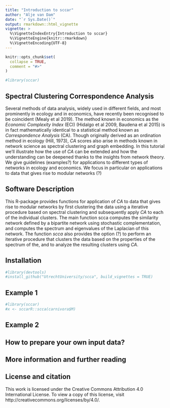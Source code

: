 ```yaml
---
title: "Introduction to sccar"
author: "Alje van Dam"
date: "`r Sys.Date()`"
output: rmarkdown::html_vignette
vignette: >
  %\VignetteIndexEntry{Introduction to sccar}
  %\VignetteEngine{knitr::rmarkdown}
  %\VignetteEncoding{UTF-8}
---
```


```r
knitr::opts_chunk$set(
  collapse = TRUE,
  comment = "#>"
)
```

```r
#library(sccar)
```

## Spectral Clustering Correspondence Analysis

Several methods of data analysis, widely used in different fields, and most prominently in ecology and in economics, have recently been recognised to be coincident (Mealy et al 2019).
The method known in economics as the _Economic Complexity Index_ (ECI) (Hidalgo et al 2009, Baudena et al 2015) is in fact mathematically identical to a statistical method known as _Correspondence Analysis_ (CA).
Though originally derived as an ordination method in ecology (Hill, 1973), _CA_ scores also arise in methods known in network science as spectral clustering and graph embedding.
In this tutorial we'll illustrate how the use of _CA_ can be extended and how the understanding can be deepened thanks to the insights from network theory. We give guidelines (examples?) for applications to different types of networks in ecology and economics.
We focus in particular on applications to data that gives rise to modular networks (?)

## Software Description

This R-package provides functions for application of _CA_ to data that gives rise to modular networks by first clustering the data using a iterative procedure based on spectral clustering and subsequently apply _CA_ to each of the individual clusters.
The main function scca computes the similarity network defined by a bipartite network using stochastic complementation, and computes the spectrum and eigenvalues of the Laplacian of this network.
The function _scca_ also provides the option (?) to perform an iterative procedure that clusters the data based on the properties of the spectrum of the, and to analyze the resulting clusters using _CA_.

## Installation

```r
#library(devtools)
#install_github("UtrechtUniversity/scca", build_vignettes = TRUE)
```

## Example 1

```r
#library(sccar)
#x <- sccarR::scca(carnivora$M)

```


## Example 2

## How to prepare your own input data?


## More information and further reading

## License and citation

This work is licensed under the Creative Commons Attribution 4.0 International License. To view a copy of this license, visit http://creativecommons.org/licenses/by/4.0/.
